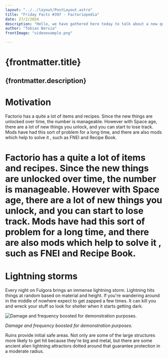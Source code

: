 ```yaml
---
layout: "../../layout/PostLayout.astro"
title: "Friday Facts #397 - Factoriopedia"
date: 27/2/2024
description: "Hello, we have gathered here today to talk about a new quality of life feature coming with 2.0."
author: "Tobias Bersia"
frontImage: "videoexample.png"

---
```

# {frontmatter.title}

{frontmatter.description}
---

# Motivation
Factorio has a quite a lot of items and recipes. Since the new things are unlocked over time, the number is manageable. However with Space age, there are a lot of new things you unlock, and you can start to lose track. Mods have had this sort of problem for a long time, and there are also mods which help to solve it , such as FNEI and Recipe Book.

# Factorio has a quite a lot of items and recipes. Since the new things are unlocked over time, the number is manageable. However with Space age, there are a lot of new things you unlock, and you can start to lose track. Mods have had this sort of problem for a long time, and there are also mods which help to solve it , such as FNEI and Recipe Book.

# **Lightning storms**

Every night on Fulgora brings an immense lightning storm. Lightning hits things at random based on material and height. If you're wandering around in the middle of nowhere expect to get zapped a few times. It can kill you and wreck your stuff so look for shelter when it starts getting dark.

![*Damage and frequency boosted for demonstration purposes.*](https://prod-files-secure.s3.us-west-2.amazonaws.com/6bd8f401-87f8-4855-bed6-6eab619df378/df3dfa9d-23f7-4106-a28e-aa6f36baff61/Untitled.png)

*Damage and frequency boosted for demonstration purposes.*

Ruins provide initial safe areas. Not only are some of the large structures more likely to get hit because they're big and metal, but there are some ancient alien lightning attractors dotted around that guarantee protection in a moderate radius.
